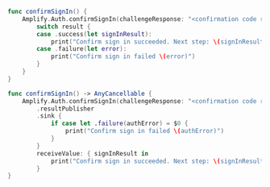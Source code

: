 <BlockSwitcher>

<CodeBlock name="Listener (iOS 11+)">

```swift
func confirmSignIn() {
    Amplify.Auth.confirmSignIn(challengeResponse: "<confirmation code received via SMS>") { result in
        switch result {
        case .success(let signInResult):
            print("Confirm sign in succeeded. Next step: \(signInResult.nextStep)")
        case .failure(let error):
            print("Confirm sign in failed \(error)")
        }
    }
}
```

</CodeBlock>

<CodeBlock name="Combine (iOS 13+)">

```swift
func confirmSignIn() -> AnyCancellable {
    Amplify.Auth.confirmSignIn(challengeResponse: "<confirmation code received via SMS>")
        .resultPublisher
        .sink {
            if case let .failure(authError) = $0 {
                print("Confirm sign in failed \(authError)")
            }
        }
        receiveValue: { signInResult in
            print("Confirm sign in succeeded. Next step: \(signInResult.nextStep)")
        }
}
```

</CodeBlock>

</BlockSwitcher>
